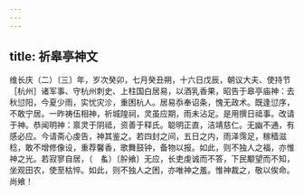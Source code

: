 ```yaml
---
---
---
```

title: 祈皋亭神文
---



维长庆（二）〔三〕年，岁次癸卯，七月癸丑朔，十六日戊辰，朝议大夫、使持节［杭州］诸军事、守杭州刺史、上柱国白居易，以酒乳香果，昭告于皋亭庙神：去秋愆阳，今夏少雨，实忧灾沴，重困杭人。居易忝奉诏条，愧无政术。既逢愆序，不敢宁居。一昨祷伍相神，祈城隍祠，灵虽应期，雨未沾足。是用撰日祗事。改请于神。恭闻明神：禀灵于阴祗，资善于释氏。聪明正直，洁靖慈仁。无幽不通，有感必应。今请斋心虔告，神其鉴之。若四封之间，五日之内，雨泽霈足，稼穑滋稔，敢不增修像设，重荐馨香，歌舞鼓钟，备物以报。如此，则不独人之福，亦惟神之光。若寂寥自居，（　蚃）〔肸飨〕无应，长吏虔诚而不答，下民颙望而不知，坐观田农，使至枯悴。如此，则不独人之困，亦唯神之羞。惟神裁之，敬以俟命。尚飨！